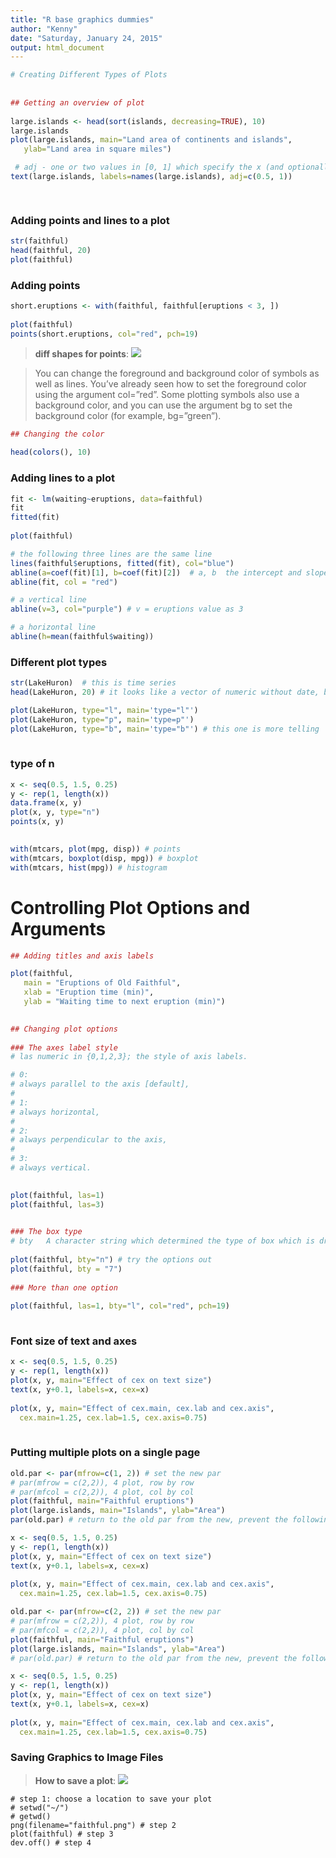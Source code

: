 ```yaml
---
title: "R base graphics dummies"
author: "Kenny"
date: "Saturday, January 24, 2015"
output: html_document
---
```



```r


# Creating Different Types of Plots
 
 
## Getting an overview of plot
 
large.islands <- head(sort(islands, decreasing=TRUE), 10)
large.islands
plot(large.islands, main="Land area of continents and islands",
   ylab="Land area in square miles")

 # adj - one or two values in [0, 1] which specify the x (and optionally y) adjustment of the labels. On most devices values outside that interval will also work.
text(large.islands, labels=names(large.islands), adj=c(0.5, 1))

 

```

### Adding points and lines to a plot

```r

str(faithful)
head(faithful, 20)
plot(faithful)
```

### Adding points

```r


short.eruptions <- with(faithful, faithful[eruptions < 3, ])
 
plot(faithful)
points(short.eruptions, col="red", pch=19)

```

> **diff shapes for points**: ![](RgraphicBase1.png)
  
> You can change the foreground and background color of symbols as well as lines. You’ve already seen how to set the foreground color using the argument col=”red”. Some plotting symbols also use a background color, and you can use the argument bg to set the background color (for example, bg=”green”). 

```r

## Changing the color

head(colors(), 10)
```
 
### **Adding lines to a plot**


```r

fit <- lm(waiting~eruptions, data=faithful)
fit
fitted(fit)
 
plot(faithful)

# the following three lines are the same line
lines(faithful$eruptions, fitted(fit), col="blue")
abline(a=coef(fit)[1], b=coef(fit)[2])  # a, b  the intercept and slope, single values.
abline(fit, col = "red")

# a vertical line
abline(v=3, col="purple") # v = eruptions value as 3

# a horizontal line
abline(h=mean(faithful$waiting))

```


### **Different plot types**

```r

str(LakeHuron)  # this is time series
head(LakeHuron, 20) # it looks like a vector of numeric without date, but it is not

plot(LakeHuron, type="l", main='type="l"')
plot(LakeHuron, type="p", main='type=p"')
plot(LakeHuron, type="b", main='type="b"') # this one is more telling
 
```

### type of n

```r

x <- seq(0.5, 1.5, 0.25)
y <- rep(1, length(x))
data.frame(x, y)
plot(x, y, type="n")
points(x, y)
 

with(mtcars, plot(mpg, disp)) # points 
with(mtcars, boxplot(disp, mpg)) # boxplot
with(mtcars, hist(mpg)) # histogram

```

# Controlling Plot Options and Arguments


```r
## Adding titles and axis labels

plot(faithful,
   main = "Eruptions of Old Faithful",
   xlab = "Eruption time (min)",
   ylab = "Waiting time to next eruption (min)")
 
```


```r


## Changing plot options
 
### The axes label style
# las numeric in {0,1,2,3}; the style of axis labels.

# 0:
# always parallel to the axis [default],
# 
# 1:
# always horizontal,
# 
# 2:
# always perpendicular to the axis,
# 
# 3:
# always vertical.

 
plot(faithful, las=1)
plot(faithful, las=3)

 
### The box type
# bty   A character string which determined the type of box which is drawn about plots. If bty is one of "o" (the default), "l", "7", "c", "u", or "]" the resulting box resembles the corresponding upper case letter. A value of "n" suppresses the box.
 
plot(faithful, bty="n") # try the options out
plot(faithful, bty = "7")
 
### More than one option
 
plot(faithful, las=1, bty="l", col="red", pch=19)
 
```

### Font size of text and axes

```r

x <- seq(0.5, 1.5, 0.25)
y <- rep(1, length(x))
plot(x, y, main="Effect of cex on text size")
text(x, y+0.1, labels=x, cex=x)
 
plot(x, y, main="Effect of cex.main, cex.lab and cex.axis",
  cex.main=1.25, cex.lab=1.5, cex.axis=0.75)
 

```

### Putting multiple plots on a single page

```r

old.par <- par(mfrow=c(1, 2)) # set the new par
# par(mfrow = c(2,2)), 4 plot, row by row
# par(mfcol = c(2,2)), 4 plot, col by col
plot(faithful, main="Faithful eruptions")
plot(large.islands, main="Islands", ylab="Area")
par(old.par) # return to the old par from the new, prevent the following plots to have the save pane structure

x <- seq(0.5, 1.5, 0.25)
y <- rep(1, length(x))
plot(x, y, main="Effect of cex on text size")
text(x, y+0.1, labels=x, cex=x)
 
plot(x, y, main="Effect of cex.main, cex.lab and cex.axis",
  cex.main=1.25, cex.lab=1.5, cex.axis=0.75)

```

```r

old.par <- par(mfrow=c(2, 2)) # set the new par
# par(mfrow = c(2,2)), 4 plot, row by row
# par(mfcol = c(2,2)), 4 plot, col by col
plot(faithful, main="Faithful eruptions")
plot(large.islands, main="Islands", ylab="Area")
# par(old.par) # return to the old par from the new, prevent the following plots to have the save pane structure

x <- seq(0.5, 1.5, 0.25)
y <- rep(1, length(x))
plot(x, y, main="Effect of cex on text size")
text(x, y+0.1, labels=x, cex=x)
 
plot(x, y, main="Effect of cex.main, cex.lab and cex.axis",
  cex.main=1.25, cex.lab=1.5, cex.axis=0.75)

```
 
### Saving Graphics to Image Files

> **How to save a plot**: ![](RsaveImage.png)

```
# step 1: choose a location to save your plot
# setwd("~/")
# getwd()
png(filename="faithful.png") # step 2
plot(faithful) # step 3
dev.off() # step 4

```